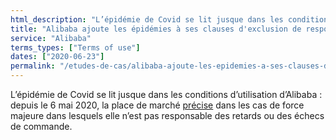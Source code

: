 ```yaml
---
html_description: "L’épidémie de Covid se lit jusque dans les conditions d’utilisation d’Alibaba : depuis le 6 mai 2020, la place de marché précise dans les cas de force majeure dans lesquels elle n’est pas responsable des retards ou des échecs de commande."
title: "Alibaba ajoute les épidémies à ses clauses d'exclusion de responsabilité"
service: "Alibaba"
terms_types: ["Terms of use"]
dates: ["2020-06-23"]
permalink: "/etudes-de-cas/alibaba-ajoute-les-epidemies-a-ses-clauses-dexclusion-de-responsabilite"
---
```


L’épidémie de Covid se lit jusque dans les conditions d’utilisation d’Alibaba : depuis le 6 mai 2020, la place de marché <a target="_blank" rel="noopener" href="https://github.com/ambanum/CGUs-data/commit/37503cb23">précise</a> dans les cas de force majeure dans lesquels elle n’est pas responsable des retards ou des échecs de commande.
